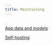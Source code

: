 ```yaml
---
title: Maintaining
---
```


\
[App data and models](../content/maintApp.qmd)

[Self-hosting](../content/selfHost.qmd)
